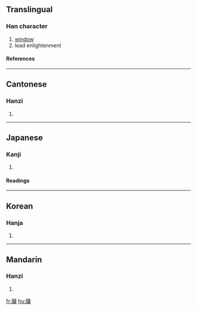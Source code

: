==Translingual==
===Han character===
{{Han char|rn=91|rad=片|as=11|sn=15|four=2002<sub>7</sub>|canj=中中竹尸月 (LLHSB), 中中戈尸月 (LLISB), 中弓竹尸月 (LNHSB), 中弓戈尸月 (LNISB)}}
# [[window]]
# lead enlightenment
====References====
{{Han ref|kx=0694.180|dkj=19890|dj=1107.240|hdz=32020.090|uh=7256|ud=29270|bh=BCF8|bd=48376}}

----
==Cantonese==
===Hanzi===
{{yue-hanzi|jyut=|y=yau5}}
# {{defn|Cantonese}}

----
==Japanese==
===Kanji===
{{ja-kanji|grade=|rs=片11}}
# {{defn|Japanese}} 
====Readings====
{{ja-readings|on=[[ゆう]] (yū), [[ゆ]] (yu)|kun=[[まど]] (mado)}}

----
==Korean==
===Hanja===
{{ko-hanja|hangeul=유|eumhun=|rv=yu|mr=yu|y=yu}}
# {{defn|Korean}}

----
==Mandarin==
===Hanzi===
{{cmn-hanzi|pin=[[yà]] (ya4), [[yǒu]] (you3)|wg=ya<sup>4</sup>, yu<sup>3</sup>}}
# {{defn|Mandarin}}

[[fr:牖]]
[[hu:牖]]